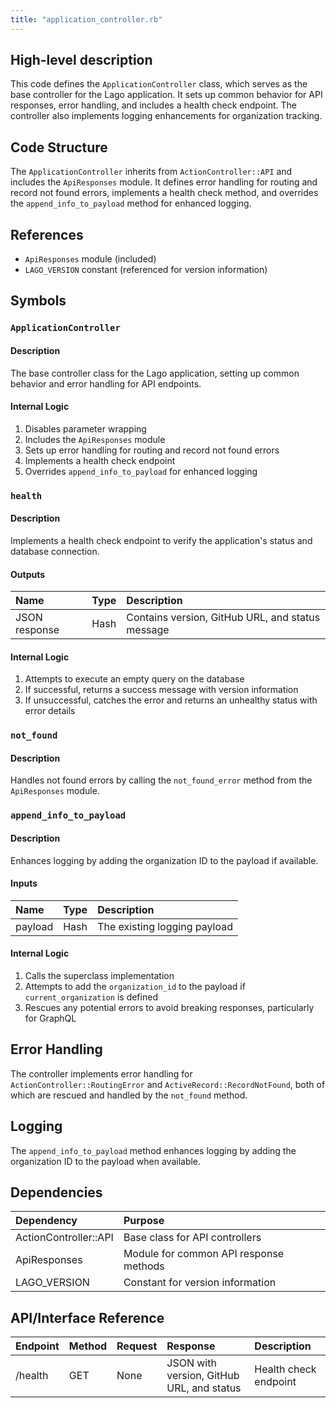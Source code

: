 ```yaml
---
title: "application_controller.rb"
---
```


## High-level description
This code defines the `ApplicationController` class, which serves as the base controller for the Lago application. It sets up common behavior for API responses, error handling, and includes a health check endpoint. The controller also implements logging enhancements for organization tracking.

## Code Structure
The `ApplicationController` inherits from `ActionController::API` and includes the `ApiResponses` module. It defines error handling for routing and record not found errors, implements a health check method, and overrides the `append_info_to_payload` method for enhanced logging.

## References
- `ApiResponses` module (included)
- `LAGO_VERSION` constant (referenced for version information)

## Symbols

### `ApplicationController`
#### Description
The base controller class for the Lago application, setting up common behavior and error handling for API endpoints.

#### Internal Logic
1. Disables parameter wrapping
2. Includes the `ApiResponses` module
3. Sets up error handling for routing and record not found errors
4. Implements a health check endpoint
5. Overrides `append_info_to_payload` for enhanced logging

### `health`
#### Description
Implements a health check endpoint to verify the application's status and database connection.

#### Outputs
| Name | Type | Description |
|:-----|:-----|:------------|
| JSON response | Hash | Contains version, GitHub URL, and status message |

#### Internal Logic
1. Attempts to execute an empty query on the database
2. If successful, returns a success message with version information
3. If unsuccessful, catches the error and returns an unhealthy status with error details

### `not_found`
#### Description
Handles not found errors by calling the `not_found_error` method from the `ApiResponses` module.

### `append_info_to_payload`
#### Description
Enhances logging by adding the organization ID to the payload if available.

#### Inputs
| Name | Type | Description |
|:-----|:-----|:------------|
| payload | Hash | The existing logging payload |

#### Internal Logic
1. Calls the superclass implementation
2. Attempts to add the `organization_id` to the payload if `current_organization` is defined
3. Rescues any potential errors to avoid breaking responses, particularly for GraphQL

## Error Handling
The controller implements error handling for `ActionController::RoutingError` and `ActiveRecord::RecordNotFound`, both of which are rescued and handled by the `not_found` method.

## Logging
The `append_info_to_payload` method enhances logging by adding the organization ID to the payload when available.

## Dependencies
| Dependency | Purpose |
|:-----------|:--------|
| ActionController::API | Base class for API controllers |
| ApiResponses | Module for common API response methods |
| LAGO_VERSION | Constant for version information |

## API/Interface Reference
| Endpoint | Method | Request | Response | Description |
|:---------|:-------|:--------|:---------|:------------|
| /health | GET | None | JSON with version, GitHub URL, and status | Health check endpoint |